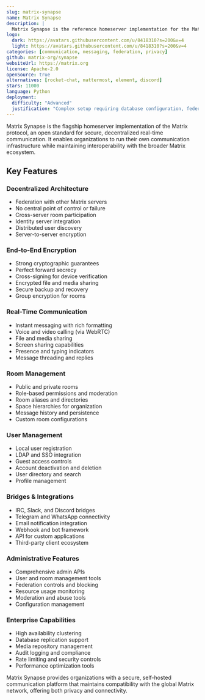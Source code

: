```yaml
---
slug: matrix-synapse
name: Matrix Synapse
description: |
  Matrix Synapse is the reference homeserver implementation for the Matrix protocol, providing decentralized real-time communication with end-to-end encryption.
logo:
  dark: https://avatars.githubusercontent.com/u/8418310?s=200&v=4
  light: https://avatars.githubusercontent.com/u/8418310?s=200&v=4
categories: [communication, messaging, federation, privacy]
github: matrix-org/synapse
websiteUrl: https://matrix.org
license: Apache-2.0
openSource: true
alternatives: [rocket-chat, mattermost, element, discord]
stars: 11000
language: Python
deployment:
  difficulty: "Advanced"
  justification: "Complex setup requiring database configuration, federation setup, and proper SSL certificates. Performance tuning and security hardening require expertise."
---
```


Matrix Synapse is the flagship homeserver implementation of the Matrix protocol, an open standard for secure, decentralized real-time communication. It enables organizations to run their own communication infrastructure while maintaining interoperability with the broader Matrix ecosystem.

## Key Features

### Decentralized Architecture

- Federation with other Matrix servers
- No central point of control or failure
- Cross-server room participation
- Identity server integration
- Distributed user discovery
- Server-to-server encryption

### End-to-End Encryption

- Strong cryptographic guarantees
- Perfect forward secrecy
- Cross-signing for device verification
- Encrypted file and media sharing
- Secure backup and recovery
- Group encryption for rooms

### Real-Time Communication

- Instant messaging with rich formatting
- Voice and video calling (via WebRTC)
- File and media sharing
- Screen sharing capabilities
- Presence and typing indicators
- Message threading and replies

### Room Management

- Public and private rooms
- Role-based permissions and moderation
- Room aliases and directories
- Space hierarchies for organization
- Message history and persistence
- Custom room configurations

### User Management

- Local user registration
- LDAP and SSO integration
- Guest access controls
- Account deactivation and deletion
- User directory and search
- Profile management

### Bridges & Integrations

- IRC, Slack, and Discord bridges
- Telegram and WhatsApp connectivity
- Email notification integration
- Webhook and bot framework
- API for custom applications
- Third-party client ecosystem

### Administrative Features

- Comprehensive admin APIs
- User and room management tools
- Federation controls and blocking
- Resource usage monitoring
- Moderation and abuse tools
- Configuration management

### Enterprise Capabilities

- High availability clustering
- Database replication support
- Media repository management
- Audit logging and compliance
- Rate limiting and security controls
- Performance optimization tools

Matrix Synapse provides organizations with a secure, self-hosted communication platform that maintains compatibility with the global Matrix network, offering both privacy and connectivity.
